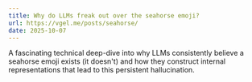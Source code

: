 ```yaml
---
title: Why do LLMs freak out over the seahorse emoji?
url: https://vgel.me/posts/seahorse/
date: 2025-10-07
---
```


A fascinating technical deep-dive into why LLMs consistently believe a seahorse
emoji exists (it doesn't) and how they construct internal representations that
lead to this persistent hallucination.
